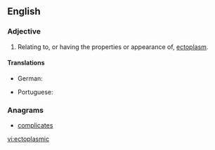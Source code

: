 ==English==

===Adjective===
{{en-adj}}

# Relating to, or having the properties or appearance of, [[ectoplasm]].

====Translations====
{{trans-top|of or relating to ectoplasm}}
* German: {{t|de|ektoplasmisch}}
{{trans-mid}}
* Portuguese: {{t+|pt|ectoplásmico}}
{{trans-bottom}}

===Anagrams===
* [[complicates#English|complicates]]

[[vi:ectoplasmic]]